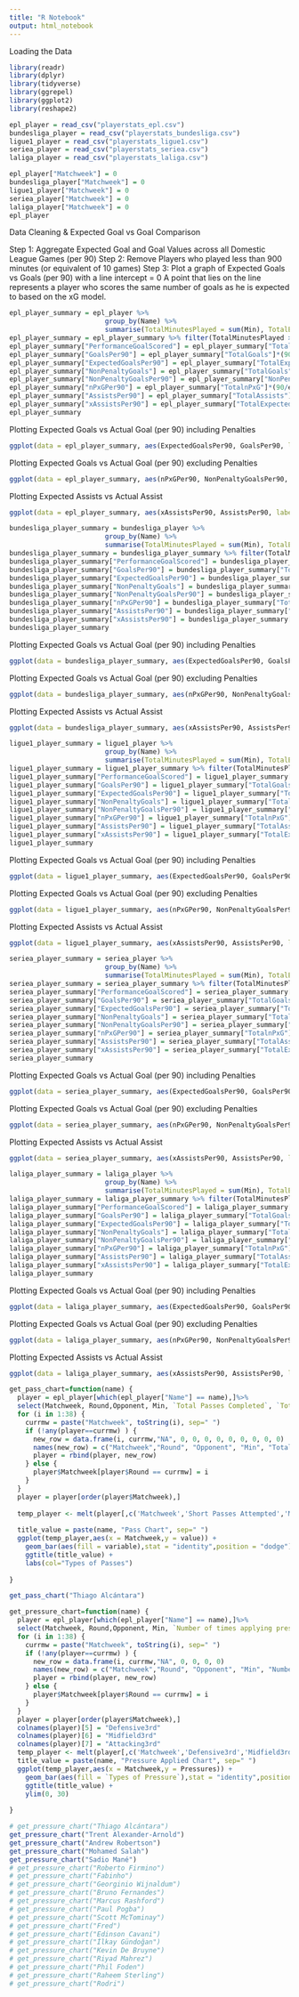 ```yaml
---
title: "R Notebook"
output: html_notebook
---
```


Loading the Data

```r
library(readr)
library(dplyr)
library(tidyverse)
library(ggrepel)
library(ggplot2)
library(reshape2)

epl_player = read_csv("playerstats_epl.csv")
bundesliga_player = read_csv("playerstats_bundesliga.csv")
ligue1_player = read_csv("playerstats_ligue1.csv")
seriea_player = read_csv("playerstats_seriea.csv")
laliga_player = read_csv("playerstats_laliga.csv")

epl_player["Matchweek"] = 0
bundesliga_player["Matchweek"] = 0
ligue1_player["Matchweek"] = 0
seriea_player["Matchweek"] = 0
laliga_player["Matchweek"] = 0
epl_player
```


Data Cleaning & Expected Goal vs Goal Comparison

Step 1: Aggregate Expected Goal and Goal Values across all Domestic League Games (per 90)
Step 2: Remove Players who played less than 900 minutes (or equivalent of 10 games)
Step 3: Plot a graph of Expected Goals vs Goals (per 90) with a line intercept = 0
A point that lies on the line represents a player who scores the same number of goals as he is expected to based on the xG model.

```r
epl_player_summary = epl_player %>%
                        group_by(Name) %>%
                        summarise(TotalMinutesPlayed = sum(Min), TotalExpectedGoals = sum(`Expected Goals`), TotalGoals =sum(Goals), PenaltyGoals = sum(`Penalty Kicks Made`), TotalAssists= sum(Assists), TotalExpectedAssists = sum(`Expected Assist`), TotalnPxG = sum(`Non-Penalty Expected Goals`))
epl_player_summary = epl_player_summary %>% filter(TotalMinutesPlayed >= 900)
epl_player_summary["PerformanceGoalScored"] = epl_player_summary["TotalGoals"] - epl_player_summary["TotalExpectedGoals"]
epl_player_summary["GoalsPer90"] = epl_player_summary["TotalGoals"]*(90/epl_player_summary["TotalMinutesPlayed"])
epl_player_summary["ExpectedGoalsPer90"] = epl_player_summary["TotalExpectedGoals"]*(90/epl_player_summary["TotalMinutesPlayed"])
epl_player_summary["NonPenaltyGoals"] = epl_player_summary["TotalGoals"] - epl_player_summary["PenaltyGoals"]
epl_player_summary["NonPenaltyGoalsPer90"] = epl_player_summary["NonPenaltyGoals"]*(90/epl_player_summary["TotalMinutesPlayed"])
epl_player_summary["nPxGPer90"] = epl_player_summary["TotalnPxG"]*(90/epl_player_summary["TotalMinutesPlayed"])
epl_player_summary["AssistsPer90"] = epl_player_summary["TotalAssists"]*(90/epl_player_summary["TotalMinutesPlayed"])
epl_player_summary["xAssistsPer90"] = epl_player_summary["TotalExpectedAssists"]*(90/epl_player_summary["TotalMinutesPlayed"])
epl_player_summary

```


Plotting Expected Goals vs Actual Goal (per 90) including Penalties
```r
ggplot(data = epl_player_summary, aes(ExpectedGoalsPer90, GoalsPer90, label = Name)) + geom_text_repel(aes(x = ExpectedGoalsPer90, y = GoalsPer90, label = ifelse(ExpectedGoalsPer90 > 0.5 & ExpectedGoalsPer90 > GoalsPer90, as.character(Name),'')), max.overlaps = 10, point.padding = 0.1, nudge_x = 0.1, nudge_y = -0.1, force  = 2, force_pull = 0) + geom_point(aes(color = cut(ExpectedGoalsPer90, c(-Inf, 0.5, Inf)))) +geom_abline(intercept = 0, slope = 1, color = "orange") +xlim(0,1.1) +ylim(0,1.2) + geom_text_repel(aes(x = ExpectedGoalsPer90, y = GoalsPer90, label = ifelse(ExpectedGoalsPer90 > 0.5 & ExpectedGoalsPer90 < GoalsPer90, as.character(Name),'')), max.overlaps = 10, box.padding = 0.1, nudge_x = 0.1, nudge_y = 0.1) + labs(col="xG per 90") + xlab("xG per 90 Minutes") + ylab("Goals per 90 Minutes") + ggtitle("Plot of Outfield EPL Players Goals per 90 min vs xG per 90 min")
```

Plotting Expected Goals vs Actual Goal (per 90) excluding Penalties
```r
ggplot(data = epl_player_summary, aes(nPxGPer90, NonPenaltyGoalsPer90, label = Name)) + geom_text_repel(aes(x = nPxGPer90, y = NonPenaltyGoalsPer90, label = ifelse(nPxGPer90 > 0.45 & nPxGPer90 > NonPenaltyGoalsPer90, as.character(Name),'')), max.overlaps = 10, point.padding = 0.1, nudge_x = 0.1, nudge_y = -0.1, force  = 2, force_pull = 0, size = 3) + geom_point(aes(color = cut(nPxGPer90, c(-Inf, 0.45, Inf)))) +geom_abline(intercept = 0, slope = 1, color = "orange") +xlim(0,1.1) +ylim(0,1.2) + geom_text_repel(aes(x = nPxGPer90, y = NonPenaltyGoalsPer90, label = ifelse(nPxGPer90 > 0.45 & nPxGPer90 < NonPenaltyGoalsPer90, as.character(Name),'')), max.overlaps = 10, box.padding = 0.1, nudge_x = 0.1, nudge_y = 0.1, size = 3) + labs(col="npxG per 90") + xlab("Non-Penalty xG per 90 Minutes") + ylab("Goals per 90 Minutes") + ggtitle("Plot of Outfield EPL Players Goals per 90 min vs nPxG per 90 min")
```

Plotting Expected Assists vs Actual Assist

```r
ggplot(data = epl_player_summary, aes(xAssistsPer90, AssistsPer90, label = Name)) + geom_text_repel(aes(x = xAssistsPer90, y = AssistsPer90, label = ifelse(xAssistsPer90 > 0.25 & xAssistsPer90 > AssistsPer90, as.character(Name),'')), max.overlaps = 10, point.padding = 0.1, nudge_x = 0.2, nudge_y = -0.1, force  = 5, force_pull = 0, size=3, label.padding = 0.5, box.padding = 0.5) + geom_point(aes(color = cut(xAssistsPer90, c(-Inf, 0.25, Inf)))) +geom_abline(intercept = 0, slope = 1, color = "orange") +xlim(0,0.75) +ylim(0,0.75) + geom_text_repel(aes(x = xAssistsPer90, y = AssistsPer90, label = ifelse(xAssistsPer90 > 0.25 & xAssistsPer90 < AssistsPer90, as.character(Name),'')), max.overlaps = 10, box.padding = 0.1, nudge_x = 0.2, nudge_y = 0, force  = 5, force_pull = 0, size=3, label.padding = 0.5) + labs(col="xAssists per 90") + xlab("xAssists per 90 Minutes") + ylab("Assists per 90 Minutes") + ggtitle("Plot of Outfield EPL Players Assists per 90 min vs xAssists per 90 min")
```


```r
bundesliga_player_summary = bundesliga_player %>%
                        group_by(Name) %>%
                        summarise(TotalMinutesPlayed = sum(Min), TotalExpectedGoals = sum(`Expected Goals`), TotalGoals =sum(Goals), PenaltyGoals = sum(`Penalty Kicks Made`), TotalAssists= sum(Assists), TotalExpectedAssists = sum(`Expected Assist`), TotalnPxG = sum(`Non-Penalty Expected Goals`))
bundesliga_player_summary = bundesliga_player_summary %>% filter(TotalMinutesPlayed >= 900)
bundesliga_player_summary["PerformanceGoalScored"] = bundesliga_player_summary["TotalGoals"] - bundesliga_player_summary["TotalExpectedGoals"]
bundesliga_player_summary["GoalsPer90"] = bundesliga_player_summary["TotalGoals"]*(90/bundesliga_player_summary["TotalMinutesPlayed"])
bundesliga_player_summary["ExpectedGoalsPer90"] = bundesliga_player_summary["TotalExpectedGoals"]*(90/bundesliga_player_summary["TotalMinutesPlayed"])
bundesliga_player_summary["NonPenaltyGoals"] = bundesliga_player_summary["TotalGoals"] - bundesliga_player_summary["PenaltyGoals"]
bundesliga_player_summary["NonPenaltyGoalsPer90"] = bundesliga_player_summary["NonPenaltyGoals"]*(90/bundesliga_player_summary["TotalMinutesPlayed"])
bundesliga_player_summary["nPxGPer90"] = bundesliga_player_summary["TotalnPxG"]*(90/bundesliga_player_summary["TotalMinutesPlayed"])
bundesliga_player_summary["AssistsPer90"] = bundesliga_player_summary["TotalAssists"]*(90/bundesliga_player_summary["TotalMinutesPlayed"])
bundesliga_player_summary["xAssistsPer90"] = bundesliga_player_summary["TotalExpectedAssists"]*(90/bundesliga_player_summary["TotalMinutesPlayed"])
bundesliga_player_summary

```


Plotting Expected Goals vs Actual Goal (per 90) including Penalties

```r
ggplot(data = bundesliga_player_summary, aes(ExpectedGoalsPer90, GoalsPer90, label = Name)) + geom_text_repel(aes(x = ExpectedGoalsPer90, y = GoalsPer90, label = ifelse(ExpectedGoalsPer90 > 0.5 & ExpectedGoalsPer90 > GoalsPer90, as.character(Name),'')), max.overlaps = 10, point.padding = 0.1, nudge_x = 0.1, nudge_y = 0, force  = 2, force_pull = 0, size = 3) + geom_point(aes(color = cut(ExpectedGoalsPer90, c(-Inf, 0.5, Inf)))) +geom_abline(intercept = 0, slope = 1, color = "orange") +xlim(0,1.6) +ylim(0,1.6) + geom_text_repel(aes(x = ExpectedGoalsPer90, y = GoalsPer90, label = ifelse(ExpectedGoalsPer90 > 0.5 & ExpectedGoalsPer90 < GoalsPer90, as.character(Name),'')), max.overlaps = 10, box.padding = 0.1, nudge_x = 0.1, nudge_y = 0.1, size = 3) + labs(col="xG per 90") + xlab("xG per 90 Minutes") + ylab("Goals per 90 Minutes") + ggtitle("Plot of Outfield Bundesliga Players Goals per 90 min vs xG per 90 min")
```


Plotting Expected Goals vs Actual Goal (per 90) excluding Penalties
```r
ggplot(data = bundesliga_player_summary, aes(nPxGPer90, NonPenaltyGoalsPer90, label = Name)) + geom_text_repel(aes(x = nPxGPer90, y = NonPenaltyGoalsPer90, label = ifelse(nPxGPer90 > 0.45 & nPxGPer90 > NonPenaltyGoalsPer90, as.character(Name),'')), max.overlaps = 10, point.padding = 0.1, nudge_x = 0.3, nudge_y = -0.2, force  = 3, force_pull = 0, size=3, label.padding = 0.5, box.padding = 0.5) + geom_point(aes(color = cut(nPxGPer90, c(-Inf, 0.45, Inf)))) +geom_abline(intercept = 0, slope = 1, color = "orange") +xlim(0,1.6) +ylim(0,1.6) + geom_text_repel(aes(x = nPxGPer90, y = NonPenaltyGoalsPer90, label = ifelse(nPxGPer90 > 0.45 & nPxGPer90 < NonPenaltyGoalsPer90, as.character(Name),'')), max.overlaps = 10, nudge_x = 0.1, nudge_y = 0.5, size=3, label.padding = 0.5, box.padding = 0.5) + labs(col="npxG per 90") + xlab("Non-Penalty xG per 90 Minutes") + ylab("Goals per 90 Minutes") + ggtitle("Plot of Outfield Bundesliga Players Goals per 90 min vs nPxG per 90 min")
```


Plotting Expected Assists vs Actual Assist

```r
ggplot(data = bundesliga_player_summary, aes(xAssistsPer90, AssistsPer90, label = Name)) + geom_text_repel(aes(x = xAssistsPer90, y = AssistsPer90, label = ifelse(xAssistsPer90 > 0.3 & xAssistsPer90 > AssistsPer90, as.character(Name),'')), max.overlaps = 10, point.padding = 0.1, nudge_x = 0.2, nudge_y = -0.2, force  = 5, force_pull = 0, size=3, label.padding = 0.5, box.padding = 0.5) + geom_point(aes(color = cut(xAssistsPer90, c(-Inf, 0.3, Inf)))) +geom_abline(intercept = 0, slope = 1, color = "orange") +xlim(0,0.75) +ylim(0,0.75) + geom_text_repel(aes(x = xAssistsPer90, y = AssistsPer90, label = ifelse(xAssistsPer90 > 0.3 & xAssistsPer90 < AssistsPer90, as.character(Name),'')), max.overlaps = 10, box.padding = 0.5, nudge_x = 0.25, nudge_y = 0, force  = 5, force_pull = 0, size=3, label.padding = 0.5) + labs(col="xAssists per 90") + xlab("xAssists per 90 Minutes") + ylab("Assists per 90 Minutes") + ggtitle("Plot of Outfield Bundesliga Players Assists per 90 min vs xAssists per 90 min")
```


```r
ligue1_player_summary = ligue1_player %>%
                        group_by(Name) %>%
                        summarise(TotalMinutesPlayed = sum(Min), TotalExpectedGoals = sum(`Expected Goals`), TotalGoals =sum(Goals), PenaltyGoals = sum(`Penalty Kicks Made`), TotalAssists= sum(Assists), TotalExpectedAssists = sum(`Expected Assist`), TotalnPxG = sum(`Non-Penalty Expected Goals`))
ligue1_player_summary = ligue1_player_summary %>% filter(TotalMinutesPlayed >= 900)
ligue1_player_summary["PerformanceGoalScored"] = ligue1_player_summary["TotalGoals"] - ligue1_player_summary["TotalExpectedGoals"]
ligue1_player_summary["GoalsPer90"] = ligue1_player_summary["TotalGoals"]*(90/ligue1_player_summary["TotalMinutesPlayed"])
ligue1_player_summary["ExpectedGoalsPer90"] = ligue1_player_summary["TotalExpectedGoals"]*(90/ligue1_player_summary["TotalMinutesPlayed"])
ligue1_player_summary["NonPenaltyGoals"] = ligue1_player_summary["TotalGoals"] - ligue1_player_summary["PenaltyGoals"]
ligue1_player_summary["NonPenaltyGoalsPer90"] = ligue1_player_summary["NonPenaltyGoals"]*(90/ligue1_player_summary["TotalMinutesPlayed"])
ligue1_player_summary["nPxGPer90"] = ligue1_player_summary["TotalnPxG"]*(90/ligue1_player_summary["TotalMinutesPlayed"])
ligue1_player_summary["AssistsPer90"] = ligue1_player_summary["TotalAssists"]*(90/ligue1_player_summary["TotalMinutesPlayed"])
ligue1_player_summary["xAssistsPer90"] = ligue1_player_summary["TotalExpectedAssists"]*(90/ligue1_player_summary["TotalMinutesPlayed"])
ligue1_player_summary

```


Plotting Expected Goals vs Actual Goal (per 90) including Penalties

```r
ggplot(data = ligue1_player_summary, aes(ExpectedGoalsPer90, GoalsPer90, label = Name)) + geom_text_repel(aes(x = ExpectedGoalsPer90, y = GoalsPer90, label = ifelse(ExpectedGoalsPer90 > 0.5 & ExpectedGoalsPer90 > GoalsPer90, as.character(Name),'')), max.overlaps = 10, point.padding = 0.1, nudge_x = 0.1, nudge_y = 0, force  = 2, force_pull = 0, size = 3) + geom_point(aes(color = cut(ExpectedGoalsPer90, c(-Inf, 0.5, Inf)))) +geom_abline(intercept = 0, slope = 1, color = "orange") +xlim(0,1.2) +ylim(0,1.2) + geom_text_repel(aes(x = ExpectedGoalsPer90, y = GoalsPer90, label = ifelse(ExpectedGoalsPer90 > 0.5 & ExpectedGoalsPer90 < GoalsPer90, as.character(Name),'')), max.overlaps = 10, box.padding = 0.1, nudge_x = -0.3, nudge_y = 0, size = 3) + labs(col="xG per 90") + xlab("xG per 90 Minutes") + ylab("Goals per 90 Minutes") + ggtitle("Plot of Outfield Ligue 1 Players Goals per 90 min vs xG per 90 min")
```


Plotting Expected Goals vs Actual Goal (per 90) excluding Penalties
```r
ggplot(data = ligue1_player_summary, aes(nPxGPer90, NonPenaltyGoalsPer90, label = Name)) + geom_text_repel(aes(x = nPxGPer90, y = NonPenaltyGoalsPer90, label = ifelse(nPxGPer90 > 0.45 & nPxGPer90 > NonPenaltyGoalsPer90, as.character(Name),'')), max.overlaps = 10, point.padding = 0.1, nudge_x = 0.3, nudge_y = -0.2, force  = 3, force_pull = 0, size=3, label.padding = 0.5, box.padding = 0.5) + geom_point(aes(color = cut(nPxGPer90, c(-Inf, 0.45, Inf)))) +geom_abline(intercept = 0, slope = 1, color = "orange") +xlim(0,1.6) +ylim(0,1.6) + geom_text_repel(aes(x = nPxGPer90, y = NonPenaltyGoalsPer90, label = ifelse(nPxGPer90 > 0.45 & nPxGPer90 < NonPenaltyGoalsPer90, as.character(Name),'')), max.overlaps = 10, nudge_x = 0.1, nudge_y = 0.5, size=3, label.padding = 0.5, box.padding = 0.5) + labs(col="npxG per 90") + xlab("Non-Penalty xG per 90 Minutes") + ylab("Goals per 90 Minutes") + ggtitle("Plot of Outfield Ligue 1 Players Goals per 90 min vs nPxG per 90 min")
```


Plotting Expected Assists vs Actual Assist

```r
ggplot(data = ligue1_player_summary, aes(xAssistsPer90, AssistsPer90, label = Name)) + geom_text_repel(aes(x = xAssistsPer90, y = AssistsPer90, label = ifelse(xAssistsPer90 > 0.3 & xAssistsPer90 > AssistsPer90, as.character(Name),'')), max.overlaps = 10, point.padding = 0.1, nudge_x = 0.2, nudge_y = -0.2, force  = 5, force_pull = 0, size=3, label.padding = 0.5, box.padding = 0.5) + geom_point(aes(color = cut(xAssistsPer90, c(-Inf, 0.3, Inf)))) +geom_abline(intercept = 0, slope = 1, color = "orange") +xlim(0,1) +ylim(0,1) + geom_text_repel(aes(x = xAssistsPer90, y = AssistsPer90, label = ifelse(xAssistsPer90 > 0.3 & xAssistsPer90 < AssistsPer90, as.character(Name),'')), max.overlaps = 10, box.padding = 0.5, nudge_x = 0.25, nudge_y = 0, force  = 5, force_pull = 0, size=3, label.padding = 0.5) + labs(col="xAssists per 90") + xlab("xAssists per 90 Minutes") + ylab("Assists per 90 Minutes") + ggtitle("Plot of Outfield Ligue 1 Players Assists per 90 min vs xAssists per 90 min")
```

```r
seriea_player_summary = seriea_player %>%
                        group_by(Name) %>%
                        summarise(TotalMinutesPlayed = sum(Min), TotalExpectedGoals = sum(`Expected Goals`), TotalGoals =sum(Goals), PenaltyGoals = sum(`Penalty Kicks Made`), TotalAssists= sum(Assists), TotalExpectedAssists = sum(`Expected Assist`), TotalnPxG = sum(`Non-Penalty Expected Goals`))
seriea_player_summary = seriea_player_summary %>% filter(TotalMinutesPlayed >= 900)
seriea_player_summary["PerformanceGoalScored"] = seriea_player_summary["TotalGoals"] - seriea_player_summary["TotalExpectedGoals"]
seriea_player_summary["GoalsPer90"] = seriea_player_summary["TotalGoals"]*(90/seriea_player_summary["TotalMinutesPlayed"])
seriea_player_summary["ExpectedGoalsPer90"] = seriea_player_summary["TotalExpectedGoals"]*(90/seriea_player_summary["TotalMinutesPlayed"])
seriea_player_summary["NonPenaltyGoals"] = seriea_player_summary["TotalGoals"] - seriea_player_summary["PenaltyGoals"]
seriea_player_summary["NonPenaltyGoalsPer90"] = seriea_player_summary["NonPenaltyGoals"]*(90/seriea_player_summary["TotalMinutesPlayed"])
seriea_player_summary["nPxGPer90"] = seriea_player_summary["TotalnPxG"]*(90/seriea_player_summary["TotalMinutesPlayed"])
seriea_player_summary["AssistsPer90"] = seriea_player_summary["TotalAssists"]*(90/seriea_player_summary["TotalMinutesPlayed"])
seriea_player_summary["xAssistsPer90"] = seriea_player_summary["TotalExpectedAssists"]*(90/seriea_player_summary["TotalMinutesPlayed"])
seriea_player_summary

```


Plotting Expected Goals vs Actual Goal (per 90) including Penalties

```r
ggplot(data = seriea_player_summary, aes(ExpectedGoalsPer90, GoalsPer90, label = Name)) + geom_text_repel(aes(x = ExpectedGoalsPer90, y = GoalsPer90, label = ifelse(ExpectedGoalsPer90 > 0.6 & ExpectedGoalsPer90 > GoalsPer90, as.character(Name),'')), max.overlaps = 10, point.padding = 0.1, nudge_x = 0.1, nudge_y = 0, force  = 2, force_pull = 0, size = 3) + geom_point(aes(color = cut(ExpectedGoalsPer90, c(-Inf, 0.6, Inf)))) +geom_abline(intercept = 0, slope = 1, color = "orange") +xlim(0,1.5) +ylim(0,1.5) + geom_text_repel(aes(x = ExpectedGoalsPer90, y = GoalsPer90, label = ifelse(ExpectedGoalsPer90 > 0.6 & ExpectedGoalsPer90 < GoalsPer90, as.character(Name),'')), max.overlaps = 10, box.padding = 0.1, nudge_x = -0.3, nudge_y = 0, size = 3) + labs(col="xG per 90") + xlab("xG per 90 Minutes") + ylab("Goals per 90 Minutes") + ggtitle("Plot of Outfield Serie A Players Goals per 90 min vs xG per 90 min")
```


Plotting Expected Goals vs Actual Goal (per 90) excluding Penalties
```r
ggplot(data = seriea_player_summary, aes(nPxGPer90, NonPenaltyGoalsPer90, label = Name)) + geom_text_repel(aes(x = nPxGPer90, y = NonPenaltyGoalsPer90, label = ifelse(nPxGPer90 > 0.5 & nPxGPer90 > NonPenaltyGoalsPer90, as.character(Name),'')), max.overlaps = 10, point.padding = 0.1, nudge_x = 0.3, nudge_y = -0.2, force  = 3, force_pull = 0, size=3, label.padding = 0.5, box.padding = 0.5) + geom_point(aes(color = cut(nPxGPer90, c(-Inf, 0.5, Inf)))) +geom_abline(intercept = 0, slope = 1, color = "orange") +xlim(0,1.5) +ylim(0,1.5) + geom_text_repel(aes(x = nPxGPer90, y = NonPenaltyGoalsPer90, label = ifelse(nPxGPer90 > 0.5 & nPxGPer90 < NonPenaltyGoalsPer90, as.character(Name),'')), max.overlaps = 10, nudge_x = 0.1, nudge_y = 0.5, size=3, label.padding = 0.5, box.padding = 0.5) + labs(col="npxG per 90") + xlab("Non-Penalty xG per 90 Minutes") + ylab("Goals per 90 Minutes") + ggtitle("Plot of Outfield Serie A Players Goals per 90 min vs nPxG per 90 min")
```


Plotting Expected Assists vs Actual Assist

```r
ggplot(data = seriea_player_summary, aes(xAssistsPer90, AssistsPer90, label = Name)) + geom_text_repel(aes(x = xAssistsPer90, y = AssistsPer90, label = ifelse(xAssistsPer90 > 0.3 & xAssistsPer90 > AssistsPer90, as.character(Name),'')), max.overlaps = 10, point.padding = 0.1, nudge_x = 0.2, nudge_y =0, force  = 5, force_pull = 0, size=3, label.padding = 0.5, box.padding = 0.5) + geom_point(aes(color = cut(xAssistsPer90, c(-Inf, 0.3, Inf)))) +geom_abline(intercept = 0, slope = 1, color = "orange") +xlim(0,1) +ylim(0,1) + geom_text_repel(aes(x = xAssistsPer90, y = AssistsPer90, label = ifelse(xAssistsPer90 > 0.3 & xAssistsPer90 < AssistsPer90, as.character(Name),'')), max.overlaps = 10, box.padding = 0.5, nudge_x = 0.25, nudge_y = 0, force  = 5, force_pull = 0, size=3, label.padding = 0.5) + labs(col="xAssists per 90") + xlab("xAssists per 90 Minutes") + ylab("Assists per 90 Minutes") + ggtitle("Plot of Outfield Serie A Players Assists per 90 min vs xAssists per 90 min")
```


```r
laliga_player_summary = laliga_player %>%
                        group_by(Name) %>%
                        summarise(TotalMinutesPlayed = sum(Min), TotalExpectedGoals = sum(`Expected Goals`), TotalGoals =sum(Goals), PenaltyGoals = sum(`Penalty Kicks Made`), TotalAssists= sum(Assists), TotalExpectedAssists = sum(`Expected Assist`), TotalnPxG = sum(`Non-Penalty Expected Goals`))
laliga_player_summary = laliga_player_summary %>% filter(TotalMinutesPlayed >= 900)
laliga_player_summary["PerformanceGoalScored"] = laliga_player_summary["TotalGoals"] - laliga_player_summary["TotalExpectedGoals"]
laliga_player_summary["GoalsPer90"] = laliga_player_summary["TotalGoals"]*(90/laliga_player_summary["TotalMinutesPlayed"])
laliga_player_summary["ExpectedGoalsPer90"] = laliga_player_summary["TotalExpectedGoals"]*(90/laliga_player_summary["TotalMinutesPlayed"])
laliga_player_summary["NonPenaltyGoals"] = laliga_player_summary["TotalGoals"] - laliga_player_summary["PenaltyGoals"]
laliga_player_summary["NonPenaltyGoalsPer90"] = laliga_player_summary["NonPenaltyGoals"]*(90/laliga_player_summary["TotalMinutesPlayed"])
laliga_player_summary["nPxGPer90"] = laliga_player_summary["TotalnPxG"]*(90/laliga_player_summary["TotalMinutesPlayed"])
laliga_player_summary["AssistsPer90"] = laliga_player_summary["TotalAssists"]*(90/laliga_player_summary["TotalMinutesPlayed"])
laliga_player_summary["xAssistsPer90"] = laliga_player_summary["TotalExpectedAssists"]*(90/laliga_player_summary["TotalMinutesPlayed"])
laliga_player_summary

```


Plotting Expected Goals vs Actual Goal (per 90) including Penalties

```r
ggplot(data = laliga_player_summary, aes(ExpectedGoalsPer90, GoalsPer90, label = Name)) + geom_text_repel(aes(x = ExpectedGoalsPer90, y = GoalsPer90, label = ifelse(ExpectedGoalsPer90 > 0.5 & ExpectedGoalsPer90 > GoalsPer90, as.character(Name),'')), max.overlaps = 10, point.padding = 0.1, nudge_x = 0.1, nudge_y = 0, force  = 2, force_pull = 0, size = 3) + geom_point(aes(color = cut(ExpectedGoalsPer90, c(-Inf, 0.5, Inf)))) +geom_abline(intercept = 0, slope = 1, color = "orange") +xlim(0,1.0) +ylim(0,1.0) + geom_text_repel(aes(x = ExpectedGoalsPer90, y = GoalsPer90, label = ifelse(ExpectedGoalsPer90 > 0.5 & ExpectedGoalsPer90 < GoalsPer90, as.character(Name),'')), max.overlaps = 10, box.padding = 0.1, nudge_x = -0.3, nudge_y = 0, size = 3) + labs(col="xG per 90") + xlab("xG per 90 Minutes") + ylab("Goals per 90 Minutes") + ggtitle("Plot of Outfield La Liga Players Goals per 90 min vs xG per 90 min")
```


Plotting Expected Goals vs Actual Goal (per 90) excluding Penalties
```r
ggplot(data = laliga_player_summary, aes(nPxGPer90, NonPenaltyGoalsPer90, label = Name)) + geom_text_repel(aes(x = nPxGPer90, y = NonPenaltyGoalsPer90, label = ifelse(nPxGPer90 > 0.4 & nPxGPer90 > NonPenaltyGoalsPer90, as.character(Name),'')), max.overlaps = 10, point.padding = 0.1, nudge_x = 0.3, nudge_y =0, force  = 3, force_pull = 0, size=3, label.padding = 0.5, box.padding = 0.5) + geom_point(aes(color = cut(nPxGPer90, c(-Inf, 0.4, Inf)))) +geom_abline(intercept = 0, slope = 1, color = "orange") +xlim(0,1) +ylim(0,1) + geom_text_repel(aes(x = nPxGPer90, y = NonPenaltyGoalsPer90, label = ifelse(nPxGPer90 > 0.4 & nPxGPer90 < NonPenaltyGoalsPer90, as.character(Name),'')), max.overlaps = 10, nudge_x = 0.1, nudge_y = 0, size=3, label.padding = 0.5, box.padding = 0.5) + labs(col="npxG per 90") + xlab("Non-Penalty xG per 90 Minutes") + ylab("Goals per 90 Minutes") + ggtitle("Plot of Outfield La Liga Players Goals per 90 min vs nPxG per 90 min")
```


Plotting Expected Assists vs Actual Assist

```r
ggplot(data = laliga_player_summary, aes(xAssistsPer90, AssistsPer90, label = Name)) + geom_text_repel(aes(x = xAssistsPer90, y = AssistsPer90, label = ifelse(xAssistsPer90 > 0.25 & xAssistsPer90 > AssistsPer90, as.character(Name),'')), max.overlaps = 10, point.padding = 0.1, nudge_x = 0.2, nudge_y =0, force  = 5, force_pull = 0, size=3, label.padding = 0.5, box.padding = 0.5) + geom_point(aes(color = cut(xAssistsPer90, c(-Inf, 0.25, Inf)))) +geom_abline(intercept = 0, slope = 1, color = "orange") +xlim(0,1) +ylim(0,1) + geom_text_repel(aes(x = xAssistsPer90, y = AssistsPer90, label = ifelse(xAssistsPer90 > 0.25 & xAssistsPer90 < AssistsPer90, as.character(Name),'')), max.overlaps = 10, box.padding = 0.5, nudge_x = 0.25, nudge_y = 0.1, force  = 5, force_pull = 0, size=3, label.padding = 0.5) + labs(col="xAssists per 90") + xlab("xAssists per 90 Minutes") + ylab("Assists per 90 Minutes") + ggtitle("Plot of Outfield La Liga Players Assists per 90 min vs xAssists per 90 min")
```

```r

get_pass_chart=function(name) {
  player = epl_player[which(epl_player["Name"] == name),]%>%
  select(Matchweek, Round,Opponent, Min, `Total Passes Completed`, `Total Passes Attempted`, `Short Passes Completed`, `Short Passes Attempted`,`Medium Passes Completed`, `Medium Passes Attempted`,`Long Passes Completed`,`Long Passes Attempted`)
  for (i in 1:38) {
    currmw = paste("Matchweek", toString(i), sep=" ")
    if (!any(player==currmw) ) {
      new_row = data.frame(i, currmw,"NA", 0, 0, 0, 0, 0, 0, 0, 0, 0)
      names(new_row) = c("Matchweek","Round", "Opponent", "Min", "Total Passes Completed", "Total Passes Attempted", "Short Passes Completed", "Short Passes Attempted", "Medium Passes Completed", "Medium Passes Attempted", "Long Passes Completed", "Long Passes Attempted")
      player = rbind(player, new_row)
    } else {
      player$Matchweek[player$Round == currmw] = i
    }
  }
  player = player[order(player$Matchweek),]
  
  temp_player <- melt(player[,c('Matchweek','Short Passes Attempted','Medium Passes Attempted','Long Passes Attempted')],id.vars = 1)
  
  title_value = paste(name, "Pass Chart", sep=" ")
  ggplot(temp_player,aes(x = Matchweek,y = value)) + 
    geom_bar(aes(fill = variable),stat = "identity",position = "dodge") +
    ggtitle(title_value) + 
    labs(col="Types of Passes")
  
}

```



```r
get_pass_chart("Thiago Alcántara")
```

```r

get_pressure_chart=function(name) {
  player = epl_player[which(epl_player["Name"] == name),]%>%
  select(Matchweek, Round,Opponent, Min, `Number of times applying pressures in Defensive third`, `Number of times applying pressures in Midfield third`, `Number of times applying pressures in Attacking third`)
  for (i in 1:38) {
    currmw = paste("Matchweek", toString(i), sep=" ")
    if (!any(player==currmw) ) {
      new_row = data.frame(i, currmw,"NA", 0, 0, 0, 0)
      names(new_row) = c("Matchweek","Round", "Opponent", "Min", "Number of times applying pressures in Defensive third", "Number of times applying pressures in Midfield third", "Number of times applying pressures in Attacking third")
      player = rbind(player, new_row)
    } else {
      player$Matchweek[player$Round == currmw] = i
    }
  }
  player = player[order(player$Matchweek),]
  colnames(player)[5] = "Defensive3rd"
  colnames(player)[6] = "Midfield3rd"
  colnames(player)[7] = "Attacking3rd"
  temp_player <- melt(player[,c('Matchweek','Defensive3rd','Midfield3rd','Attacking3rd')],id.vars = 1, value.name = "Pressures", variable.name = "Types of Pressure")
  title_value = paste(name, "Pressure Applied Chart", sep=" ")
  ggplot(temp_player,aes(x = Matchweek,y = Pressures)) +
    geom_bar(aes(fill = `Types of Pressure`),stat = "identity",position = "dodge") +
    ggtitle(title_value) +
    ylim(0, 30)
  
}

```


```r
# get_pressure_chart("Thiago Alcántara")
get_pressure_chart("Trent Alexander-Arnold")
get_pressure_chart("Andrew Robertson")
get_pressure_chart("Mohamed Salah")
get_pressure_chart("Sadio Mané")
# get_pressure_chart("Roberto Firmino")
# get_pressure_chart("Fabinho")
# get_pressure_chart("Georginio Wijnaldum")
# get_pressure_chart("Bruno Fernandes")
# get_pressure_chart("Marcus Rashford")
# get_pressure_chart("Paul Pogba")
# get_pressure_chart("Scott McTominay")
# get_pressure_chart("Fred")
# get_pressure_chart("Edinson Cavani")
# get_pressure_chart("İlkay Gündoğan")
# get_pressure_chart("Kevin De Bruyne")
# get_pressure_chart("Riyad Mahrez")
# get_pressure_chart("Phil Foden")
# get_pressure_chart("Raheem Sterling")
# get_pressure_chart("Rodri")
```






